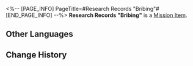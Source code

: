 <%-- [PAGE_INFO]
PageTitle=#Research Records "Bribing"#
[END_PAGE_INFO] --%>
{{Item Infobox
|id          = 140193
|image       = Item Research Records Bribing.png
|type        = Mission Item
|invCategory = Missions
|rarity      = 3
|effect      = 
|description = Any problem you can solve with money isn't a problem. It's a shame money isn't omnipotent.
}}
'''Research Records "Bribing"''' is a [[Mission Item]].

==Other Languages==
{{Other Languages
|en   = Research Records "Bribing"
|zhs  = 搜查记录「破财消灾」
|zht  = 搜查紀錄「破財消災」
|ja   = 捜査記録「厄払い」
|ko   = 조사 기록 「재물 액땜」
|es   = Registro de investigación «Soborno»
|fr   = Dossiers de recherche « Corruption »
|ru   = Заметки расследования «Спасибо, что взяли деньгами»
|th   = บันทึกการค้นหา "ใช้เงินแก้ปัญหา"
|vi   = Nhật Ký Tìm Kiếm "Của Đi Thay Người"
|de   = Untersuchungsprotokoll: „Bestechen“
|id   = Catatan Pemeriksaan "Bangkrut dan Musnah"
|pt   = Registros de Pesquisa "Suborno"
}}

==Change History==
{{Change History|1.1}}